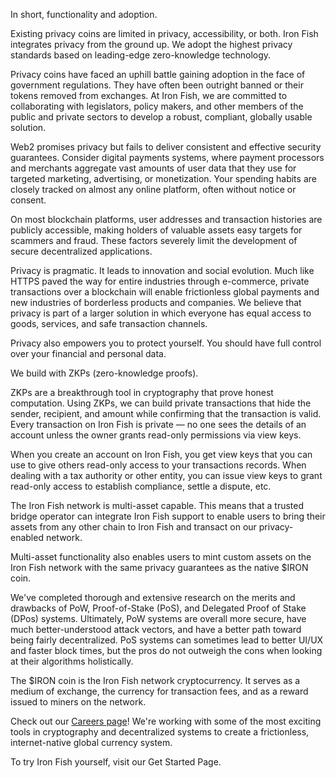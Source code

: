 <FAQItem title="Why build a new privacy coin?">

In short, functionality and adoption. 

Existing privacy coins are limited in privacy, accessibility, or both. Iron Fish integrates privacy from the ground up. We adopt the highest privacy standards based on leading-edge zero-knowledge technology. 

Privacy coins have faced an uphill battle gaining adoption in the face of government regulations. They have often been outright banned or their tokens removed from exchanges. At Iron Fish, we are committed to collaborating with legislators, policy makers, and other members of the public and private sectors to develop a robust, compliant, globally usable solution.

</FAQItem>

<FAQItem title="Why focus on privacy?">

Web2 promises privacy but fails to deliver consistent and effective security guarantees. Consider digital payments systems, where payment processors and merchants aggregate vast amounts of user data that they use for targeted marketing, advertising, or monetization. Your spending habits are closely tracked on almost any online platform, often without notice or consent. 

On most blockchain platforms, user addresses and transaction histories are publicly accessible, making holders of valuable assets easy targets for scammers and fraud. These factors severely limit the development of secure decentralized applications.

</FAQItem>

<FAQItem title="Why should I care about privacy?">

Privacy is pragmatic. It leads to innovation and social evolution. Much like HTTPS paved the way for entire industries through e-commerce, private transactions over a blockchain will enable frictionless global payments and new industries of borderless products and companies. We believe that privacy is part of a larger solution in which everyone has equal access to goods, services, and safe transaction channels.

Privacy also empowers you to protect yourself. You should have full control over your financial and personal data.

</FAQItem>

<FAQItem title="How do you preserve privacy?">

We build with ZKPs (zero-knowledge proofs). 

ZKPs are a breakthrough tool in cryptography that prove honest computation. Using ZKPs, we can build private transactions that hide the sender, recipient, and amount while confirming that the transaction is valid. Every transaction on Iron Fish is private — no one sees the details of an account unless the owner grants read-only permissions via view keys.

</FAQItem>

<FAQItem title="What are view keys?">

When you create an account on Iron Fish, you get view keys that you can use to give others read-only access to your transactions records. When dealing with a tax authority or other entity, you can issue view keys to grant read-only access to establish compliance, settle a dispute, etc. 

</FAQItem>

<FAQItem title="What does it mean to be the privacy platform for all of crypto?">

The Iron Fish network is multi-asset capable. This means that a trusted bridge operator can integrate Iron Fish support to enable users to bring their assets from any other chain to Iron Fish and transact on our privacy-enabled network. 

Multi-asset functionality also enables users to mint custom assets on the Iron Fish network with the same privacy guarantees as the native $IRON coin. 

</FAQItem>

<FAQItem title="Why use Proof-of-Work (PoW)?">

We've completed thorough and extensive research on the merits and drawbacks of PoW, Proof-of-Stake (PoS), and Delegated Proof of Stake (DPos) systems. Ultimately, PoW systems are overall more secure, have much better-understood attack vectors, and have a better path toward being fairly decentralized. PoS systems can sometimes lead to better UI/UX and faster block times, but the pros do not outweigh the cons when looking at their algorithms holistically.

</FAQItem>

<FAQItem title="What's the $IRON coin?">

The $IRON coin is the Iron Fish network cryptocurrency. It serves as a medium of exchange, the currency for transaction fees, and as a reward issued to miners on the network. 

</FAQItem>

<FAQItem title="Are you hiring?">

Check out our [Careers page](https://jobs.lever.co/ironfish)! We're working with some of the most exciting tools in cryptography and decentralized systems to create a frictionless, internet-native global currency system.  

To try Iron Fish yourself, visit our Get Started Page.

</FAQItem>
